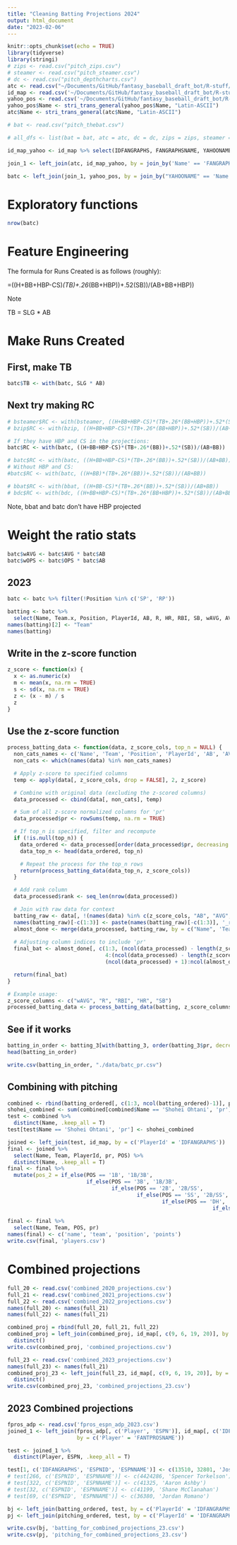 ```yaml
---
title: "Cleaning Batting Projections 2024"
output: html_document
date: "2023-02-06"
---
```



```r
knitr::opts_chunk$set(echo = TRUE)
library(tidyverse)
library(stringi)
# zips <- read.csv("pitch_zips.csv")
# steamer <- read.csv("pitch_steamer.csv")
# dc <- read.csv("pitch_depthcharts.csv")
atc <- read.csv("~/Documents/GitHub/fantasy_baseball_draft_bot/R-stuff/2024/data/batc_2024.csv")
id_map <- read.csv('~/Documents/GitHub/fantasy_baseball_draft_bot/R-stuff/2024/data/id_map_24.csv')
yahoo_pos <- read.csv('~/Documents/GitHub/fantasy_baseball_draft_bot/R-stuff/2024/yahoo_pos.csv')
yahoo_pos$Name <- stri_trans_general(yahoo_pos$Name, "Latin-ASCII")
atc$Name <- stri_trans_general(atc$Name, "Latin-ASCII")

# bat <- read.csv("pitch_thebat.csv")

# all_dfs <- list(bat = bat, atc = atc, dc = dc, zips = zips, steamer = steamer)

id_map_yahoo <- id_map %>% select(IDFANGRAPHS, FANGRAPHSNAME, YAHOONAME)

join_1 <- left_join(atc, id_map_yahoo, by = join_by('Name' == 'FANGRAPHSNAME'))

batc <- left_join(join_1, yahoo_pos, by = join_by("YAHOONAME" == 'Name'))
```

# Exploratory functions

```r
nrow(batc)
```

# Feature Engineering

The formula for Runs Created is as follows (roughly):

=((H+BB+HBP-CS)*(TB)+.26*(BB+HBP))+.52(SB))/(AB+BB+HBP))

Note

TB = SLG * AB

# Make Runs Created

## First, make TB

```r
batc$TB <- with(batc, SLG * AB)
```

## Next try making RC

```r
# bsteamer$RC <- with(bsteamer, ((H+BB+HBP-CS)*(TB+.26*(BB+HBP))+.52*(SB))/(AB+BB+HBP))
# bzip$RC <- with(bzip, ((H+BB+HBP-CS)*(TB+.26*(BB+HBP))+.52*(SB))/(AB+BB+HBP))

# If they have HBP and CS in the projections:
batc$RC <- with(batc, ((H+BB+HBP-CS)*(TB+.26*(BB))+.52*(SB))/(AB+BB))

# batc$RC <- with(batc, ((H+BB+HBP-CS)*(TB+.26*(BB))+.52*(SB))/(AB+BB))
# Without HBP and CS:
#batc$RC <- with(batc, ((H+BB)*(TB+.26*(BB))+.52*(SB))/(AB+BB))

# bbat$RC <- with(bbat, ((H+BB-CS)*(TB+.26*(BB))+.52*(SB))/(AB+BB))
# bdc$RC <- with(bdc, ((H+BB+HBP-CS)*(TB+.26*(BB+HBP))+.52*(SB))/(AB+BB+HBP))
```

Note, bbat and batc don't have HBP projected

# Weight the ratio stats

```r
batc$wAVG <- batc$AVG * batc$AB
batc$wOPS <- batc$OPS * batc$AB
```

## 2023

```r
batc <- batc %>% filter(!Position %in% c('SP', 'RP'))

batting <- batc %>%
  select(Name, Team.x, Position, PlayerId, AB, R, HR, RBI, SB, wAVG, AVG)
names(batting)[2] <- "Team"
names(batting)
```

## Write in the z-score function

```r
z_score <- function(x) {
  x <- as.numeric(x)
  m <- mean(x, na.rm = TRUE)
  s <- sd(x, na.rm = TRUE)
  z <- (x - m) / s
  z
}
```

## Use the z-score function

```r
process_batting_data <- function(data, z_score_cols, top_n = NULL) {
  non_cats_names <- c('Name', 'Team', 'Position', 'PlayerId', 'AB', 'AVG')
  non_cats <- which(names(data) %in% non_cats_names)

  # Apply z-score to specified columns
  temp <- apply(data[, z_score_cols, drop = FALSE], 2, z_score)

  # Combine with original data (excluding the z-scored columns)
  data_processed <- cbind(data[, non_cats], temp)

  # Sum of all z-score normalized columns for 'pr'
  data_processed$pr <- rowSums(temp, na.rm = TRUE)

  # If top_n is specified, filter and recompute
  if (!is.null(top_n)) {
    data_ordered <- data_processed[order(data_processed$pr, decreasing = TRUE), ]
    data_top_n <- head(data_ordered, top_n)

    # Repeat the process for the top_n rows
    return(process_batting_data(data_top_n, z_score_cols))
  }

  # Add rank column
  data_processed$rank <- seq_len(nrow(data_processed))

  # Join with raw data for context
  batting_raw <- data[, !(names(data) %in% c(z_score_cols, "AB", "AVG", "OPS"))]
  names(batting_raw)[-c(1:3)] <- paste(names(batting_raw)[-c(1:3)], '_raw', sep = '')
  almost_done <- merge(data_processed, batting_raw, by = c("Name", 'Team', 'PlayerId'))
  
  # Adjusting column indices to include 'pr'
  final_bat <- almost_done[, c(1:3, (ncol(data_processed) - length(z_score_cols) + 1):ncol(data_processed), 
                               4:(ncol(data_processed) - length(z_score_cols)), 
                               (ncol(data_processed) + 1):ncol(almost_done))]

  return(final_bat)
}

# Example usage:
z_score_columns <- c("wAVG", "R", "RBI", "HR", "SB")
processed_batting_data <- process_batting_data(batting, z_score_columns, top_n = 300)

```

## See if it works

```r
batting_in_order <- batting_3[with(batting_3, order(batting_3$pr, decreasing = TRUE)), ]
head(batting_in_order)
```

```r
write.csv(batting_in_order, "./data/batc_pr.csv")
```

## Combining with pitching

```r
combined <- rbind(batting_ordered[, c(1:3, ncol(batting_ordered)-1)], pitching_ordered[, c(1:3, ncol(pitching_ordered)-2)])
shohei_combined <- sum(combined[combined$Name == 'Shohei Ohtani', 'pr'])
test <- combined %>% 
  distinct(Name, .keep_all = T)
test[test$Name == 'Shohei Ohtani', 'pr'] <- shohei_combined

joined <- left_join(test, id_map, by = c('PlayerId' = 'IDFANGRAPHS'))
final <- joined %>% 
  select(Name, Team, PlayerId, pr, POS) %>% 
  distinct(Name, .keep_all = T)
final <- final %>% 
  mutate(pos_2 = if_else(POS == '1B', '1B/3B',
                         if_else(POS == '3B', '1B/3B',
                                 if_else(POS == '2B', '2B/SS',
                                         if_else(POS == 'SS', '2B/SS',
                                                 if_else(POS == 'DH', 'UTIL',
                                                                 if_else(POS == 'SP', 'P',
                                                                         if_else(POS == 'RP', 'P',POS))))))))
final <- final %>% 
  select(Name, Team, POS, pr)
names(final) <- c('name', 'team', 'position', 'points')
write.csv(final, 'players.csv')
```

# Combined projections

```r
full_20 <- read.csv('combined_2020_projections.csv')
full_21 <- read.csv('combined_2021_projections.csv')
full_22 <- read.csv('combined_2022_projections.csv')
names(full_20) <- names(full_21)
names(full_22) <- names(full_21)

combined_proj = rbind(full_20, full_21, full_22)
combined_proj = left_join(combined_proj, id_map[, c(9, 6, 19, 20)], by = c('playerid' = 'IDFANGRAPHS')) %>% 
  distinct()
write.csv(combined_proj, 'combined_projections.csv')

full_23 <- read.csv('combined_2023_projections.csv')
names(full_23) <- names(full_21)
combined_proj_23 <- left_join(full_23, id_map[, c(9, 6, 19, 20)], by = c('playerid' = 'IDFANGRAPHS')) %>% 
  distinct()
write.csv(combined_proj_23, 'combined_projections_23.csv')

```

## 2023 Combined projections

```r
fpros_adp <- read.csv('fpros_espn_adp_2023.csv')
joined_1 <- left_join(fpros_adp[, c('Player', 'ESPN')], id_map[, c('IDFANGRAPHS', 'FANTPROSNAME', 'ESPNID', 'ESPNNAME')], 
                      by = c('Player' = 'FANTPROSNAME'))

test <- joined_1 %>% 
  distinct(Player, ESPN, .keep_all = T)

test[1, c('IDFANGRAPHS', 'ESPNID', 'ESPNNAME')] <- c(13510, 32801, 'Jose Ramirez')
# test[266, c('ESPNID', 'ESPNNAME')] <- c(4424286, 'Spencer Torkelson')
# test[322, c('ESPNID', 'ESPNNAME')] <- c(41325, 'Aaron Ashby')
# test[32, c('ESPNID', 'ESPNNAME')] <- c(41199, 'Shane McClanahan')
# test[69, c('ESPNID', 'ESPNNAME')] <- c(36380, 'Jordan Romano')

bj <- left_join(batting_ordered, test, by = c('PlayerId' = 'IDFANGRAPHS'))
pj <- left_join(pitching_ordered, test, by = c('PlayerId' = 'IDFANGRAPHS'))

write.csv(bj, 'batting_for_combined_projections_23.csv')
write.csv(pj, 'pitching_for_combined_projections_23.csv')
```

